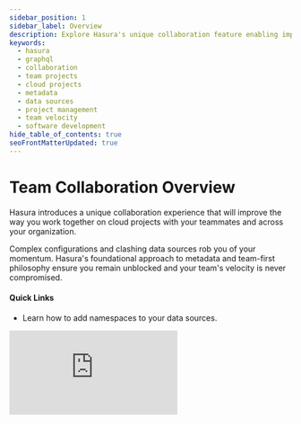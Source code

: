 ```yaml
---
sidebar_position: 1
sidebar_label: Overview
description: Explore Hasura's unique collaboration feature enabling improved project management and effective teamwork on cloud projects, with the underlying philosophy to never compromise velocity or cause blockage.
keywords:
  - hasura
  - graphql
  - collaboration
  - team projects
  - cloud projects
  - metadata
  - data sources
  - project management
  - team velocity
  - software development
hide_table_of_contents: true
seoFrontMatterUpdated: true
---
```



# Team Collaboration Overview

<div className="overview-header">
  <div className="overview-text">
    <p>
      Hasura introduces a unique collaboration experience that will improve the way you work together on cloud projects
      with your teammates and across your organization.
    </p>
    <p>
      Complex configurations and clashing data sources rob you of your momentum. Hasura's foundational approach to
      metadata and team-first philosophy ensure you remain unblocked and your team's velocity is never compromised.
    </p>
    <h4>Quick Links</h4>
    <ul>
      <li>
        <VersionedLink to="/team-collaboration/metadata-namespaces/">
          Learn how to add namespaces to your data sources.
        </VersionedLink>
      </li>
    </ul>
  </div>
  <iframe
    src="https://www.youtube.com/embed/RbsDGQaQfQc"
    frameBorder="0"
    allow="accelerometer; autoplay; encrypted-media; gyroscope; picture-in-picture"
    allowFullScreen
  />
</div>
